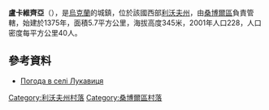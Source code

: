{{coord|49|23|51|N|23|13|43|E|scale:100000|display=title}}

'''盧卡維齊亞'''（{{lang-uk|Лукавиця}}），是[[烏克蘭|烏克蘭]]的城鎮，位於該國西部[[利沃夫州|利沃夫州]]，由[[桑博爾區|桑博爾區]]負責管轄，始建於1375年，面積5.7平方公里，海拔高度345米，2001年人口228，人口密度每平方公里40人。

==參考資料==
* [http://weather.in.ua/ua/l'vovskaja/13994 Погода в селі Лукавиця] {{Wayback|url=http://weather.in.ua/ua/l%27vovskaja/13994 |date=20160305071743 }}

[[Category:利沃夫州村落|Category:利沃夫州村落]]
[[Category:桑博爾區村落|Category:桑博爾區村落]]


{{Lviv-geo-stub}}